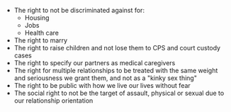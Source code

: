 - The right to not be discriminated against for:
  - Housing
  - Jobs
  - Health care
- The right to marry
- The right to raise children and not lose them to CPS and court custody cases
- The right to specify our partners as medical caregivers
- The right for multiple relationships to be treated with the same weight and seriousness we grant them, and not as a "kinky sex thing"
- The right to be public with how we live our lives without fear
- The social right to not be the target of assault, physical or sexual due to our relationship orientation
